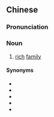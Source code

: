 {{also|高门}}
==Chinese==
{{zh-forms|s=高门}}

===Pronunciation===
{{zh-pron
|m=gāomén
|mn=ko-mn̂g
|cat=n
}}

===Noun===
{{zh-noun}}

# [[rich]] [[family]]

====Synonyms====
* {{zh-l|大戶}}
* {{zh-l|富家}}
* {{zh-l|豪門}}
* {{zh-l|好人家}}
* {{zh-l|有錢人家}}